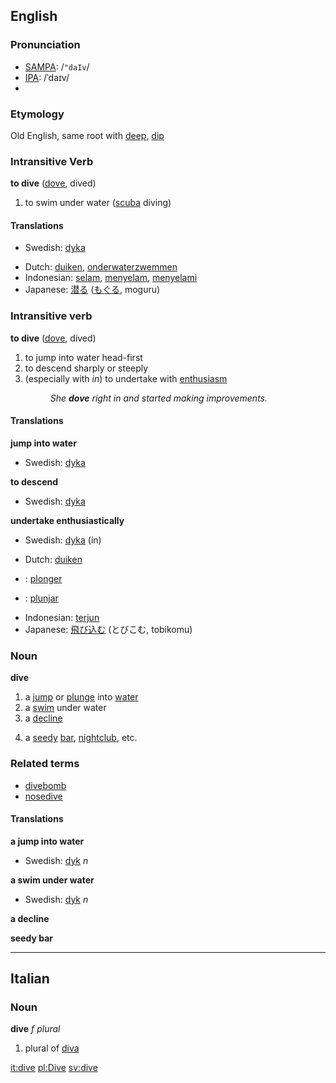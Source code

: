 {{rfc}}
==English==
=== Pronunciation ===
*[[w:SAMPA|SAMPA]]: /<tt>"daIv</tt>/
*[[w:IPA|IPA]]: /ˈdaɪv/
*{{audio|en-us-dive.ogg|Audio (US)}}
===Etymology===
Old English, same root with [[deep]], [[dip]]
=== Intransitive Verb ===
{{en-infl-reg-other-e|div|e|}}

'''to dive''' ([[dove]], dived)

# to swim under water ([[scuba]] diving)

==== Translations ====
{{top}}

{{mid}}
*Swedish: [[dyka]]
{{bottom}}
{{checktrans}} <!--The definitions have changed since these translations were added. Please place them in their proper locations and *combine the two sets of verb definitions*-->
*Dutch: [[duiken]], [[onderwaterzwemmen]]
*Indonesian: [[selam]], [[selam|menyelam]], [[selam|menyelami]]
*Japanese: [[潜る]] ([[もぐる]], moguru)


===Intransitive verb===
{{en-infl-reg-other-e|div|e|}}

'''to dive''' ([[dove]], dived)

# to jump into water head-first
# to descend sharply or steeply 
# (especially with ''in'') to undertake with [[enthusiasm]]
#:''She '''dove''' right in and started making improvements.''

==== Translations ====
'''jump into water'''
{{top}}
{{mid}}
*Swedish: [[dyka]]
{{bottom}}
'''to descend'''
{{top}}
{{mid}}
*Swedish: [[dyka]]
{{bottom}}
'''undertake enthusiastically'''
{{top}}
{{mid}}
*Swedish: [[dyka]] (in)
{{bottom}}

{{checktrans}}
*Dutch: [[duiken]]
* {{fr}} : [[plonger]]
* {{io}} : [[plunjar]]
*Indonesian: [[terjun]]
*Japanese: [[飛び込む]] (とびこむ, tobikomu)


===Noun===
'''dive'''
#a [[jump]] or [[plunge]] into [[water]]
#a [[swim]] under water
#a [[decline]]
#{{slang}} a [[seedy]] [[bar]], [[nightclub]], etc.

===Related terms===
*[[divebomb]]
*[[nosedive]]

====Translations====
'''a jump into water'''
{{top}}
{{mid}}
*Swedish: [[dyk]] ''n''
{{bottom}}

'''a swim under water'''
{{top}}
{{mid}}
*Swedish: [[dyk]] ''n''
{{bottom}}

'''a decline'''
{{top}}
{{mid}}
{{bottom}}

'''seedy bar'''
{{top}}
{{mid}}
{{bottom}}

----

==Italian==
===Noun===
'''dive''' ''f plural''

# plural of [[diva]]

[[it:dive]]
[[pl:Dive]]
[[sv:dive]]